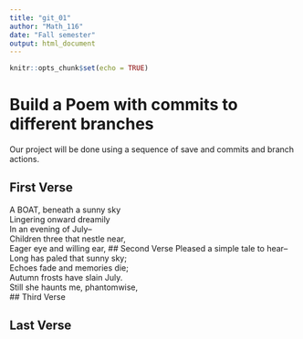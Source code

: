 ---
title: "git_01"
author: "Math_116"
date: "Fall semester"
output: html_document
---

```{r setup, include=FALSE}
knitr::opts_chunk$set(echo = TRUE)
```
# Build a Poem with commits to different branches
Our project will be done using a sequence of save and commits and branch actions.
<!-- Do not modify or change any text in "!--" bracketed areas such as this --- these are instructions to
you, if you change any of this the git program will notice it and compromise your git merging strategy !-->

## First Verse 
<!--Put the first five lines of a poem by Lewis Carrol in this section!-->
A BOAT, beneath a sunny sky  
Lingering onward dreamily  
In an evening of July--  
Children three that nestle near,  
Eager eye and willing ear,
## Second Verse
<!--Put the first five lines of a poem by Robert Frost here!-->
Pleased a simple tale to hear--  
Long has paled that sunny sky;  
Echoes fade and memories die;  
Autumn frosts have slain July.  
Still she haunts me, phantomwise,  
## Third Verse
<!--Put the first two verses of The Walrus and the Carpenter here!-->

## Last Verse
<!--Put a short poem of your choice 8-20 lines,here!-->
